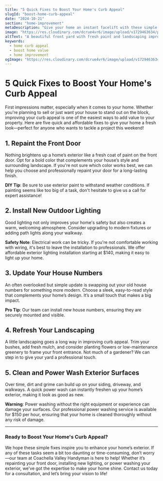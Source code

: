 ```yaml
---
title: "5 Quick Fixes to Boost Your Home's Curb Appeal"
slugId: "boost-home-curb-appeal"
date: "2024-10-21"
section: "home-improvement"
metaDescription: "Give your home an instant facelift with these simple curb appeal fixes. Whether it's a fresh coat of paint or outdoor lighting, these tips will make your home shine."
image: "https://res.cloudinary.com/dcrue4vr6/image/upload/v1729463634/painting-inspection.jpg"
altText: "A beautiful front yard with fresh paint and landscaping improvements."
keywords:
  - home curb appeal
  - boost home value
  - home improvement
ogImage: "https://res.cloudinary.com/dcrue4vr6/image/upload/v1729463634/painting-inspection.jpg"
---
```


# 5 Quick Fixes to Boost Your Home's Curb Appeal

First impressions matter, especially when it comes to your home. Whether you're planning to sell or just want your house to stand out on the block, improving your curb appeal is one of the easiest ways to add value to your property. Here are five quick and affordable fixes to give your home a fresh look—perfect for anyone who wants to tackle a project this weekend!

## 1. Repaint the Front Door

Nothing brightens up a home’s exterior like a fresh coat of paint on the front door. Opt for a bold color that complements your house’s style and surrounding landscape. If you're not sure which color works best, we can help you choose and professionally repaint your door for a long-lasting finish.

**DIY Tip**: Be sure to use exterior paint to withstand weather conditions. If painting seems like too big of a task, don't hesitate to give us a call for expert assistance!

## 2. Install New Outdoor Lighting

Good lighting not only improves your home's safety but also creates a warm, welcoming atmosphere. Consider upgrading to modern fixtures or adding path lights along your walkway. 

**Safety Note**: Electrical work can be tricky. If you're not comfortable working with wiring, it's best to leave the installation to professionals. We offer affordable exterior lighting installation starting at $140, making it easy to light up your home.

## 3. Update Your House Numbers

An often overlooked but simple update is swapping out your old house numbers for something more modern. Choose a sleek, easy-to-read style that complements your home’s design. It’s a small touch that makes a big impact.

**Pro Tip**: Our team can install new house numbers, ensuring they are securely mounted and visible.

## 4. Refresh Your Landscaping

A little landscaping goes a long way in improving curb appeal. Trim your bushes, add fresh mulch, and consider planting flowers or low-maintenance greenery to frame your front entrance. Not much of a gardener? We can step in to give your yard a professional touch.

## 5. Clean and Power Wash Exterior Surfaces

Over time, dirt and grime can build up on your siding, driveway, and walkways. A quick power wash can instantly freshen up your home’s exterior, making it look as good as new. 

**Warning**: Power washing without the right equipment or experience can damage your surfaces. Our professional power washing service is available for $150 per hour, ensuring that your home is cleaned thoroughly without any risk of damage.

---

### Ready to Boost Your Home's Curb Appeal?

We hope these simple fixes inspire you to enhance your home’s exterior. If any of these tasks seem a bit too daunting or time-consuming, don’t worry—our team at Coachella Valley Handyman is here to help! Whether it’s repainting your front door, installing new lighting, or power washing your exterior, we've got the expertise to make your home shine. Contact us today for a consultation, and let’s bring your vision to life!

